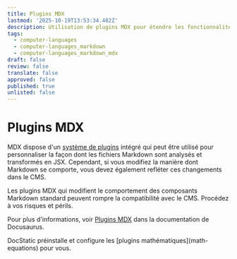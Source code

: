 ```yaml
---
title: Plugins MDX
lastmod: '2025-10-19T13:53:34.482Z'
description: Utilisation de plugins MDX pour étendre les fonctionnalités de Markdown.
tags:
  - computer-languages
  - computer-languages_markdown
  - computer-languages_markdown_mdx
draft: false
review: false
translate: false
approved: false
published: true
unlisted: false
---
```


# Plugins MDX

MDX dispose d'un [système de plugins](https://mdxjs.com/advanced/plugins/) intégré qui peut être utilisé pour personnaliser la façon dont les fichiers Markdown sont analysés et transformés en JSX. Cependant, si vous modifiez la manière dont Markdown se comporte, vous devez également refléter ces changements dans le CMS.

<Admonition type="danger" title="Avertissement">
  Les plugins MDX qui modifient le comportement des composants Markdown standard peuvent rompre la compatibilité avec le CMS. Procédez à vos risques et périls.
</Admonition>

Pour plus d'informations, voir [Plugins MDX](https://docusaurus.io/fr/docs/markdown-features/plugins) dans la documentation de Docusaurus.

<Admonition type="note" title="Note">
  DocStatic préinstalle et configure les [plugins mathématiques](math-equations) pour vous.
</Admonition>
